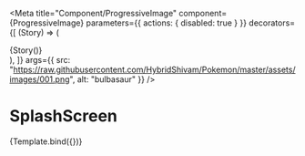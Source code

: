 

<Meta
  title="Component/ProgressiveImage"
  component={ProgressiveImage}
  parameters={{
    actions: { disabled: true }
  }}
  decorators={[
    (Story) => (
      <div className="flex items-center justify-center">
          <div className="w-full md:w-96 mt-5 mx-6 md:mx-0">
            {Story()}
          </div>
      </div>
    ),
  ]}
  args={{
      src: "https://raw.githubusercontent.com/HybridShivam/Pokemon/master/assets/images/001.png",
      alt: "bulbasaur"
  }}
/>

# SplashScreen


<Canvas>
  <Story
    name="Default"
  >
    {Template.bind({})}
  </Story>
</Canvas>
